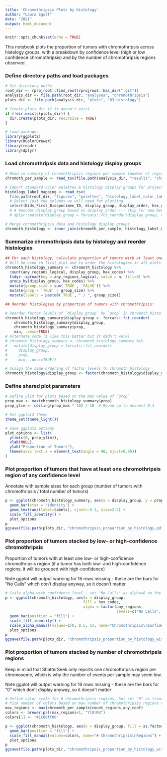 ```yaml
---
title: 'Chromothripsis Plots by Histology'
author: "Laura Egolf"
date: "2021"
output: html_document
---
```


```r
knitr::opts_chunk$set(echo = TRUE)
```

This notebook plots the proportion of tumors with chromothripsis across histology groups, with a breakdown by confidence level (high or low confidence chromothripsis) and by the number of chromothripsis regions observed. 

### Define directory paths and load packages

```r
# Set directory paths
root_dir <- rprojroot::find_root(rprojroot::has_dir(".git"))
analysis_dir <- file.path(root_dir, "analyses", "chromothripsis")
plots_dir <- file.path(analysis_dir, "plots", "03-histology")

# Create plots_dir if it doesn't exist
if (!dir.exists(plots_dir)) {
  dir.create(plots_dir, recursive = TRUE)
}

# Load packages
library(ggplot2)
library(RColorBrewer)
library(readr)
library(dplyr)
```


### Load chromothripsis data and histology display groups

```r
# Read in summary of chromothripsis regions per sample (number of regions for each confidence level)
chromoth_per_sample <- read_tsv(file.path(analysis_dir, "results", "chromothripsis_summary_per_sample.txt"))

# Import standard color palettes & histology display groups for project
histology_label_mapping <- read_tsv(
  file.path(root_dir, "figures", "palettes", "histology_label_color_table.tsv")) %>% 
  # Select just the columns we will need for plotting
  select(Kids_First_Biospecimen_ID, display_group, display_order, hex_codes)  
  # # Reorder display_group based on display_order --- skip for now because I'm ordering based on chromothripsis data
  # dplyr::mutate(display_group = forcats::fct_reorder(display_group, display_order))

# Merge chromothripsis data and histology display groups
chromoth_histology <- inner_join(chromoth_per_sample, histology_label_mapping, by="Kids_First_Biospecimen_ID")
```


### Summarize chromothripsis data by histology and reorder histologies
```r
## For each histology, calculate proportion of tumors with at least one chromothripsis region (`prop`)
# Will be used in first plot and to order the histologies in all plots
chromoth_histology_summary <- chromoth_histology %>%
  count(any_regions_logical, display_group, hex_codes) %>%
  tidyr::spread(key = any_regions_logical, value = n, fill=0) %>%
  group_by(display_group, hex_codes) %>%
  mutate(group_size = sum(`TRUE`, `FALSE`)) %>%
  mutate(prop = `TRUE` / group_size) %>%
  mutate(labels = paste0(`TRUE`, " / ", group_size)) 

## Reorder histologies by proportion of tumors with chromothripsis:

# Reorder factor levels of `display_group` by `prop` in chromoth_histology_summary
chromoth_histology_summary$display_group <- forcats::fct_reorder(
    chromoth_histology_summary$display_group,
    chromoth_histology_summary$prop,
    min, .desc=TRUE)
# Alternate code (I like this better but it didn't work)
# chromoth_histology_summary <- chromoth_histology_summary %>%
#   mutate(display_group = forcats::fct_reorder(
#     display_group,
#     prop,
#     min, .desc=TRUE))  

# Assign the same ordering of factor levels to chromoth_histology 
chromoth_histology$display_group <- factor(chromoth_histology$display_group, levels=levels(chromoth_histology_summary$display_group))
```

### Define shared plot parameters
```r
# Define ylim for plots based on the max value of `prop` 
prop_max <- max(chromoth_histology_summary$prop)
prop_ylim <- ceiling(prop_max * 10) / 10  # Round up to nearest 0.1

# Set ggplot2 theme
theme_set(theme_light())

# Save ggplot2 options
plot_options <- list(
  ylim(c(0, prop_ylim)),
  xlab(NULL),
  ylab("Proportion of Tumors"),
  theme(axis.text.x = element_text(angle = 90, hjust=0.95))
)
```

### Plot proportion of tumors that have at least one chromothripsis region of any confidence level

Annotate with sample sizes for each group (number of tumors with chromothripsis / total number of tumors)

```r
p <- ggplot(chromoth_histology_summary, aes(x = display_group, y = prop, fill = hex_codes)) +
  geom_bar(stat = "identity") +
  geom_text(aes(label=labels), vjust=-0.2, size=2.5) + 
  scale_fill_identity() +
  plot_options
p
ggsave(file.path(plots_dir, "chromothripsis_proportion_by_histology.pdf"), p, width=7, height=7)
```


### Plot proportion of tumors stacked by low- or high-confidence chromothripsis 

Proportion of tumors with at least one low- or high-confidence chromothripsis region (if a tumor has both low- and high-confidence regions, it will be grouped with high-confidence)

Note ggplot will output warning for 16 rows missing - these are the bars for "No Calls" which don't display anyway, so it doesn't matter

```r
# Scale alpha with confidence level - set "No Calls" as alpha=0 so the bar doesn't show
p <- ggplot(chromoth_histology, aes(x = display_group, 
                                   fill = hex_codes, 
                                   alpha = factor(any_regions, 
                                                  levels=c("No Calls", "Low Confidence", "High Confidence")))) +
  geom_bar(position = "fill") +
  scale_fill_identity() +
  scale_alpha_manual(values=c(0, 0.5, 1), name="Chromothripsis\nConfidence Level") +
  plot_options
p
ggsave(file.path(plots_dir, "chromothripsis_proportion_by_histology_withConfidence.pdf"), p, width=7, height=7)
```


### Plot proportion of tumors stacked by number of chromothripsis regions 

Keep in mind that ShatterSeek only reports one chromothripsis region per chromosome, which is why the number of events per sample may seem low.

Note ggplot will output warning for 16 rows missing - these are the bars for "0" which don't display anyway, so it doesn't matter

```r
# Define color scale for # chromothripsis regions, but set "0" as transparent so the bar doesn't show
# Pick number of colors based on max number of chromothripsis regions observed
max_regions <- max(chromoth_per_sample$count_regions_any_conf)
colors <- brewer.pal(max_regions+1, "YlOrRd")
colors[1] <- "#1C00ff00"

p <- ggplot(chromoth_histology, aes(x = display_group, fill = as.factor(count_regions_any_conf))) +
  geom_bar(position = "fill") +
  scale_fill_manual(values=colors, name="# Chromothripsis\nRegions") +
  plot_options
p
ggsave(file.path(plots_dir, "chromothripsis_proportion_by_histology_withCount.pdf"), p, width=7, height=7)
```

